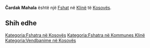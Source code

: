 {{Fshat në Kosovës
 | Emri                = Čardak Mahala
| srp_N_name = Čardak Mahala
| srp_N_FULL_NAME_RO = Čardak Mahala
| srp_N_FULL_NAME_ND_RO = Cardak Mahala
| srp_N_SORT_NAME_RG = CARDAKMAHALA
| srp_N_FULL_NAME_RG = Čardak Mahala
| srp_N_FULL_NAME_ND_RG = Cardak Mahala

 | Emri (Rasa dhanore) = 
 | Figura              = 
 | Shteti              = Kosovo
 | Komuna              = Klinë
 | Kodi postar         = 
 | Sipërfaqja          = 

 | Popullsia           = 

 | Regj. i popullsisë  = 
 | Dend. e popullsisë  = 
 | Faqja zyrtare       = 
 <!--- Koordinatat ----> 
 | Gjerësia            = 42.280833
 | Gjatësia            = 21.223333
 | Lartësia            = 
}}
'''Čardak Mahala''' është një [[Fshat]] në [[Klinë]] të [[Kosovës]].

<!-- == Gjeografia == -->
<!-- == Historia == -->
<!-- == Demografia == -->
== Shih edhe ==
{{Komuna Klinë}}
{{Kosovo-Administrata-Cung}}

[[Kategoria:Fshatra në Kosovës]]
[[Kategoria:Fshatra në Kommunes Klinë]]
[[Kategoria:Vendbanime në Kosovës]]